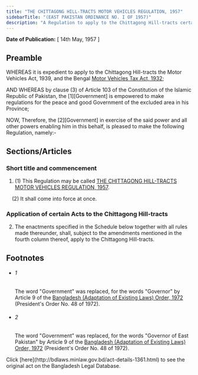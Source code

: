 ```yaml
---
title: "THE CHITTAGONG HILL-TRACTS MOTOR VEHICLES REGULATION, 1957"
sidebarTitle: "(EAST PAKISTAN ORDINANCE NO. I OF 1957)"
description: "A Regulation to apply to the Chittagong Hill-tracts certain enactments relating to Motor Vehicles."
---
```


**Date of Publication:** [ 14th May, 1957 ]

## Preamble

WHEREAS it is expedient to apply to the Chittagong Hill-tracts the Motor Vehicles Act, 1939, and the Bengal [Motor Vehicles Tax Act, 1932](/act-156.html "Motor Vehicles Tax Act, 1932");

AND WHEREAS by clause (3) of Article 103 of the Constitution of the Islamic Republic of Pakistan, the [1][Government] is empowered to make regulations for the peace and good Government of the excluded area in his Province;

NOW, Therefore, the [2][Government] in exercise of the said power and all other powers enabling him in this behalf, is pleased to make the following Regulation, namely:-

## Sections/Articles

### Short title and commencement

1. (1) This Regulation may be called [THE CHITTAGONG HILL-TRACTS MOTOR VEHICLES REGULATION, 1957](/act-1361.html "THE CHITTAGONG HILL-TRACTS MOTOR VEHICLES REGULATION, 1957").

    (2) It shall come into force at once.

### Application of certain Acts to the Chittagong Hill-tracts

2. The enactments specified in the Schedule below together with all rules made thereunder, shall, subject to the amendments mentioned in the fourth column thereof, apply to the Chittagong Hill-tracts.

## Footnotes

- ###### 1

  The word "Government" was replaced, for the words "Governor" by Article 9 of the [Bangladesh (Adaptation of Existing Laws) Order, 1972](/act-388.html "Bangladesh (Adaptation of Existing Laws) Order, 1972 ") (President's Order No. 48 of 1972).

- ###### 2

  The word "Government" was replaced, for the words "Governor of East Pakistan" by Article 9 of the [Bangladesh (Adaptation of Existing Laws) Order, 1972](/act-388.html "Bangladesh (Adaptation of Existing Laws) Order, 1972 ") (President's Order No. 48 of 1972).

<Note>
  Click [here](http://bdlaws.minlaw.gov.bd/act-details-1361.html) to see the original act on the Bangladesh Legal Database.
</Note>
